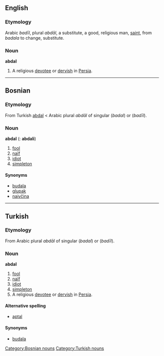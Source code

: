 ==English==
===Etymology===
Arabic ''badīl'', plural ''abdāl'', a substitute, a good, religious man, [[saint]], from ''badala'' to change, substitute.
===Noun===
'''abdal'''
# A religious [[devotee]] or [[dervish]] in [[Persia]].

----

==Bosnian==
===Etymology===
From Turkish [[abdal#Turkish|abdal]] < Arabic plural ''abdāl'' of singular {{ARchar|[[بدل|بَدَل]]}} (''badal'') or {{ARchar|[[بديل|بَدِيل]]}} (''badīl'').
===Noun===
'''abdal''' {{m}} {{s}} ({{p}}: '''abdali''')
#[[fool]]
#[[naïf]]
#[[idiot]]
#[[simpleton]]
====Synonyms====
*[[budala#Bosnian|budala]]
*[[glupak#Bosnian|glupak]]
*[[naivčina#Bosnian|naivčina]]
[[Category:Bosnian nouns]]

----

==Turkish==
===Etymology===
From Arabic plural ''abdāl'' of singular {{ARchar|[[بدل|بَدَل]]}} (''badal'') or {{ARchar|[[بديل|بَدِيل]]}} (''badīl'').
===Noun===
'''abdal'''
#[[fool]]
#[[naïf]]
#[[idiot]]
#[[simpleton]]
#A religious [[devotee]] or [[dervish]] in [[Persia]].
====Alternative spelling====
*[[aptal#Turkish|aptal]]
====Synonyms====
*[[budala#Bosnian|budala]]
[[Category:Turkish nouns]]
